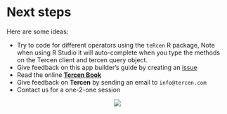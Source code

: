 # Next steps
Here are some ideas:

* Try to code for different operators using the ``teRcen`` R package, Note when using R Studio it will auto-complete when you type the methods on the Tercen client and tercen query object.
* Give feedback on this app builder's guide by creating an [issue](https://github.com/tercen/appbuilders-guide/issues)
* Read the online [__Tercen Book__](https://tercen.github.io/tercen-book/)
* Give feedback on __Tercen__ by sending an email to `info@tercen.com`
* Contact us for a one-2-one session


<center>![](images/stairs.png)</center>
